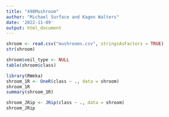 ---
title: "498Mushroom"
author: "Michael Surface and Kagen Walters"
date: '2022-11-09'
output: html_document
---

```{r}
shroom <- read.csv("mushrooms.csv", stringsAsFactors = TRUE)
str(shroom)

shroom$veil_type <- NULL
table(shroom$class)
```

```{r}
library(RWeka)
shroom_1R <- OneR(class ~ ., data = shroom)
shroom_1R
summary(shroom_1R)
```

```{r}
shroom_JRip <- JRip(class ~ ., data = shroom)
shroom_JRip
```
